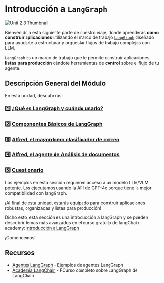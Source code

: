 # Introducción a `LangGraph`

<img src="https://huggingface.co/datasets/agents-course/course-images/resolve/main/en/unit2/LangGraph/LangGraph.png" alt="Unit 2.3 Thumbnail"/>

Bienvenido a esta siguiente parte de nuestro viaje, donde aprenderás **cómo construir aplicaciones** utilizando el marco de trabajo [`LangGraph`](https://github.com/langchain-ai/langgraph) diseñado para ayudarte a estructurar y orquestar flujos de trabajo complejos con LLM.

`LangGraph` es un marco de trabajo que te permite construir aplicaciones  **listas para producción** dándote herramientas de **control** sobre el flujo de tu agente.

## Descripción General del Módulo

En esta unidad, descubrirás:

### 1️⃣ [¿Qué es LangGraph y cuándo usarlo?](./when_to_use_langgraph)
### 2️⃣ [Componentes Básicos de LangGraph](./building_blocks)
### 3️⃣ [Alfred, el mayordomo clasificador de correo](./first_graph)
### 4️⃣ [Alfred, el agente de Análisis de documentos](./document_analysis_agent)
### 5️⃣ [Cuestionario](./quizz1)

<Tip warning={true}>
Los ejemplos en esta sección requieren acceso a un modelo LLM/VLM potente. Los ejecutamos usando la API de GPT-4o porque tiene la mejor compatibilidad con langGraph.
</Tip>

¡Al final de esta unidad, estarás equipado para construir aplicaciones robustas, organizadas y listas para producción! 

Dicho esto, esta sección es una introducción a langGraph y se pueden descubrir temas más avanzados en el curso gratuito de langChain academy: [Introducción a LangGraph](https://academy.langchain.com/courses/intro-to-langgraph)

¡Comencemos!

## Recursos

- [Agentes LangGraph](https://langchain-ai.github.io/langgraph/) - Ejemplos de agentes LangGraph
- [Academia LangChain](https://academy.langchain.com/courses/intro-to-langgraph) - FCurso completo sobre LangGraph de LangChain
